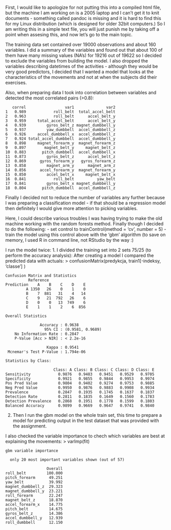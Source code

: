 First, I would like to apologize for not putting this into a compiled html file, but the machine I am working on is a 2005 laptop and I can't get it to knit documents - something called pandoc is missing and it is hard to find this for my Linux distribution (which is designed for older 32bit computers.)
So I am writing this in a simple text file, you will just punish me by taking off a point when assesing this, and now let's go to the main topic.

The training data set contained over 19000 observations and about 160 variables. I did a summary of the variables and found out that about 100 of them have many missing values (NA's) for 19216 out of 19622 so I decided to exclude the variables from building the model. I also dropped the variables describing datetimes of the activities - although they would be very good predictors, I decided that I wanted a model that looks at the characteristics of the movements and not at when the subjects did their exercises.

Also, when preparing data I took into correlation between variables and detected the most correlated pairs (>0.8):
```
   correl                 var1              var2
1   0.989            roll_belt  total_accel_belt
2   0.963            roll_belt      accel_belt_y
3   0.959     total_accel_belt      accel_belt_y
4   0.939         gyros_belt_z magnet_dumbbell_y
5   0.937         yaw_dumbbell  accel_dumbbell_z
6   0.926     accel_dumbbell_x  accel_dumbbell_z
7   0.924 total_accel_dumbbell  accel_dumbbell_y
8   0.898     magnet_forearm_y  magnet_forearm_z
9   0.897        magnet_belt_y     magnet_belt_z
10  0.883       pitch_dumbbell  accel_dumbbell_x
11  0.873         gyros_belt_z      accel_belt_z
12  0.869      gyros_forearm_y   gyros_forearm_z
13  0.858         magnet_arm_y      magnet_arm_z
14  0.856      accel_forearm_y  magnet_forearm_y
15  0.850         accel_belt_x     magnet_belt_x
16  0.841            roll_belt          yaw_belt
17  0.841         gyros_belt_x magnet_dumbbell_y
18  0.804       pitch_dumbbell  accel_dumbbell_z
```
Finally I decided not to reduce the number of variables any further because I was preparing a classification model - if that should be a regression model then definitely I would give more attention to picking variables.

Here, I could describe various troubles I was having trying to make the old machine working with the random forests method. Finally though I decided to do the following:
- set control to trainControl(method = 'cv', number = 5)
- train the model using this control above with the 'gbm' algorithm (to save on memory, I used R in command line, not RStudio by the way :)

I run the model twice:
1. I divided the training set into 2 sets 75/25 (to perform the accuracy analysis):
After creating a model I compared the predicted data with actuals:
> confusionMatrix(predykcja, train1[-indeksy, 'classe'] )

```
Confusion Matrix and Statistics
          Reference
Prediction    A    B    C    D    E
         A 1350   26    0    1    0
         B    7  881   31    4   14
         C    9   21  792   26    6
         D    0    0   13  749    6
         E    1    1    2    6  856

Overall Statistics
                                          
               Accuracy : 0.9638          
                 95% CI : (0.9581, 0.9689)
    No Information Rate : 0.2847          
    P-Value [Acc > NIR] : < 2.2e-16       
                                          
                  Kappa : 0.9541          
 Mcnemar's Test P-Value : 1.794e-06       

Statistics by Class:

                     Class: A Class: B Class: C Class: D Class: E
Sensitivity            0.9876   0.9483   0.9451   0.9529   0.9705
Specificity            0.9921   0.9855   0.9844   0.9953   0.9974
Pos Pred Value         0.9804   0.9402   0.9274   0.9753   0.9885
Neg Pred Value         0.9950   0.9876   0.9883   0.9908   0.9934
Prevalence             0.2847   0.1935   0.1745   0.1637   0.1837
Detection Rate         0.2811   0.1835   0.1649   0.1560   0.1783
Detection Prevalence   0.2868   0.1951   0.1778   0.1599   0.1803
Balanced Accuracy      0.9899   0.9669   0.9647   0.9741   0.9840
```

2. Then I run the gbm model on the whole train set, this time to prepare a model for predicting output in the test dataset that was provided with the assignment.

I also checked the variable importance to chech which variables are best at explaining the movements:
> varImp(fit)

```
gbm variable importance

  only 20 most important variables shown (out of 57)

                  Overall
roll_belt         100.000
pitch_forearm      49.251
yaw_belt           39.992
magnet_dumbbell_z  29.323
magnet_dumbbell_y  23.221
roll_forearm       22.247
magnet_belt_z      18.870
accel_forearm_x    14.775
pitch_belt         14.675
gyros_belt_z       14.386
accel_dumbbell_y   12.939
roll_dumbbell      12.150
```
